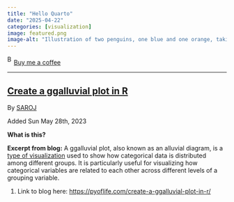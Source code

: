 ```yaml
---
title: "Hello Quarto"
date: "2025-04-22"
categories: [visualization]
image: featured.png
image-alt: "Illustration of two penguins, one blue and one orange, taking a selfie with a selfie stick. The moon in the background looks like the Quarto logo."
---
```



<link href="https://fonts.googleapis.com/css?family=Cookie" rel="stylesheet"><a class="bmc-button" target="_blank" href="https://www.buymeacoffee.com/JoscelinRocha">![Buy me a coffee](https://cdn.buymeacoffee.com/buttons/bmc-new-btn-logo.svg){alt="Buy me a coffee" width="15" height="21"}Buy me a coffee</a>

------------------------------------------------------------------------


## [Create a ggalluvial plot in R](https://pyoflife.com/create-a-ggalluvial-plot-in-r/)

By [SAROJ](https://pyoflife.com/create-a-ggalluvial-plot-in-r/)

Added Sun May 28th, 2023

**What is this?**

**Excerpt from blog:** A ggalluvial plot, also known as an alluvial diagram, is a [type of visualization](https://pyoflife.com/learn-data-visualization-with-r-pdf/) used to show how categorical data is distributed among different groups.
It is particularly useful for visualizing how categorical variables are related to each other across different levels of a grouping variable.

1.  Link to blog here: <https://pyoflife.com/create-a-ggalluvial-plot-in-r/>
